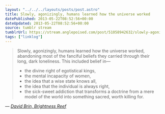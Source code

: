 ```yaml
---
layout: "../../../layouts/posts/post.astro"
title: Slowly, agonizingly, humans learned how the universe worked
datePublished: 2013-05-22T08:52:56+00:00
dateUpdated: 2013-05-22T08:52:56+00:00
source: tumblr stream
tumblrUrl: https://stream.anglepoised.com/post/51058942632/slowly-agonizingly-humans-learned-how-the
tags: ["linklog"]
---
```


> Slowly, agonizingly, humans learned how the universe worked, abandoning most of the fanciful beliefs they carried through their long, dark loneliness. This included belief in—
>
> - the divine right of egotistical kings,
> - the mental incapacity of women,
> - the idea that a wise state knows all,
> - the idea that the individual is always right,
> - the sick-sweet addiction that transforms a doctrine from a mere model of the world into something sacred, worth killing for.

— <cite>[David Brin, _Brightness Reef_](https://www.goodreads.com/book/show/25059.Brightness_Reef)</cite>
